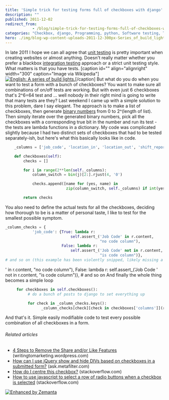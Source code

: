```yaml
---
title: 'Simple trick for testing forms full of checkboxes with django'
description: ""
published: 2011-12-02
redirect_from: 
            - /blog/simple-trick-for-testing-forms-full-of-checkboxes-with-django/swizec/3098
categories: "Checkbox, django, Programming, python, Software testing, Tick (check mark), Uncategorized, Unit testing"
hero: ./img/blog-wp-content-uploads-2011-12-300px-Series_of_build_lights4.jpg
---
```

In late 2011 I hope we can all agree that [unit testing](http://en.wikipedia.org/wiki/Unit_testing "Unit testing") is pretty important when creating websites or almost anything. Doesn&#x27;t really matter whether you prefer a blackbox [integration testing](http://en.wikipedia.org/wiki/Integration_testing "Integration testing") approach or a strict unit testing style. What matters is that you have tests. \[caption id=&quot;&quot; align=&quot;alignright&quot; width=&quot;300&quot; caption=&quot;Image via Wikipedia&quot;][![English: A series of build lights.](./img/blog-wp-content-uploads-2011-12-300px-Series_of_build_lights4.jpg "English: A series of build lights.")](http://commons.wikipedia.org/wiki/File:Series_of_build_lights.jpg)\[/caption] But what do you do when you want to test a form with a bunch of checkboxes? You want to make sure all combinations of on/off tests are working. But with even just 6 checkboxes that&#x27;s 2^6=64 test and ... well nobody in their right mind is going to write that many tests are they? Last weekend I came up with a simple solution to this problem, dare I say elegant. The approach is to make a list of checkboxes, then generate [binary numbers](http://en.wikipedia.org/wiki/Binary_numeral_system "Binary numeral system") from 0 to 2^(length of list). Then simply iterate over the generated binary numbers, pick all the checkboxes with a corresponding true bit in the number and run its test - the tests are lambda functions in a dictionary. My code was complicated slightly because I had two distinct sets of checkboxes that had to be tested separately-ish, but here&#x27;s what this basically looks like in code.

```python
    _columns = ['job_code', 'location_in', 'location_out', 'shift_report']

    def checkboxes(self):
        checks = []

        for i in range(2**len(self._columns):
            column_switch = bin(j)[2:].rjust(4, '0')

            checks.append([name for (yes, name) in
                           zip(column_switch, self._columns) if int(yes)])

        return checks
```

You also need to define the actual tests for all the checkboxes, deciding how thorough to be is a matter of personal taste, I like to test for the smallest possible symptom.

```python
_column_checks = {
            'job_code': {True: lambda r:
                             self.assert_('Job Code' in r.content,
                                          "no code column"),
                         False: lambda r:
                             self.assert_('Job Code' not in r.content,
                                          "is code column")},
# and so on (this example has been violently snipped, likely missing a } or two
```

&#x27; in r.content, &quot;no code column&quot;), False: lambda r: self.assert\_(&#x27;Job Code &#x27; not in r.content, &quot;is code column&quot;)}, # and so on And finally the whole thing becomes a simple loop

```python
     for checkboxes in self.checkboxes():
          # do a bunch of posts to django to set everything up

          for check in _column_checks.keys():
                _column_checks[check][check in checkboxes['columns']](response)
```

And that&#x27;s it. Simple easily modifiable code to test every possible combination of all checkboxes in a form.

###### Related articles

- [4 Steps to Remove the Share and/or Like Features](http://writingtomarketing.wordpress.com/2011/09/15/4-steps-to-remove-the-share-andor-like-features/) (writingtomarketing.wordpress.com)
- [How can I use jQuery show and hide DIVs based on checkboxes in a submitted form?](http://ask.metafilter.com/160124/How-can-I-use-jQuery-show-and-hide-DIVs-based-on-checkboxes-in-a-submitted-form) (ask.metafilter.com)
- [How do I centre this checkbox?](http://stackoverflow.com/questions/8177350/how-do-i-centre-this-checkbox) (stackoverflow.com)
- [How to use javascript to select a row of radio buttons when a checkbox is selected](http://stackoverflow.com/questions/8290408/how-to-use-javascript-to-select-a-row-of-radio-buttons-when-a-checkbox-is-select) (stackoverflow.com)

[![Enhanced by Zemanta](http://img.zemanta.com/zemified_e.png?x-id=87906043-2b53-4237-bd94-c9fd53de2ca7)](http://www.zemanta.com/ "Enhanced by Zemanta")